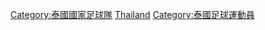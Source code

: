 [[Category:泰國國家足球隊|Category:泰國國家足球隊]]
[[Category:國家足球隊球員|Thailand]]
[[Category:泰國足球運動員|Category:泰國足球運動員]]